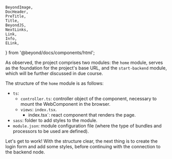 	BeyondImage,
	DocHeader,
	PreTitle,
	Title,
	BeyondJS,
	NextLinks,
	Link,
	Info,
	ELink,
} from '@beyond/docs/components/html';

<DocHeader pretitle="Tutorial" title="First module" />

As observed, the project comprises two modules: the `home` module,
serves as the foundation for the project's base URL, and the `start-backend` module, which will be further discussed in due course.

The structure of the `home` module is as follows:

-   `ts`:
    -   `controller.ts`: controller object of the component, necessary to mount the WebComponent in the browser.
    -   `views`: `index.tsx`.
        -   index.tsx`: react component that renders the page.
-   `sass`: folder to add styles to the module.
-   `module.json`: module configuration file (where the type of bundles and processors to be used are defined).

Let's get to work! With the structure clear, the next thing is to create the login form and add some styles, before continuing with the connection to the backend node.

<Title tag="h2" text="Form Creation" />

If you've worked with React, what comes next is the part you probably know best, with a few minor differences.
Next, we will edit our `index.tsx` file to create a login form and the basic functionality to update the status.

<Info className="noti">
	Take advantage of efficient work with 💡 <BeyondJS /> that includes Hot Module Replacement (HMR) for both frontend
	and backend! Enjoy the convenience of testing while coding!
</Info>

<CodeBox title="index.tsx" language="jsx">
{`

interface IForm {
disabled?: boolean;
}

export /*bundle*/
function View(): JSX.Element {
    const defaultValues = {username: '', password: '', fetching: false};
    const [values, setValues] = React.useState(defaultValues);
    const [error, setError] = React.useState();
    const handleChange = ({currentTarget: target}) => {
        const currentValue = {...values};
        currentValue[target.name] = target.value;
        setValues(currentValue);
    };
    const formDisabled: IForm = {};
    const {username, password} = values;
    if (!username || !password) {
        formDisabled.disabled = true;
    }
     return (
        <div className="page__container">
            <form>
                {
                    error &&
                    <div className="form__error">
                        {error}
                    </div>
                }
                <label>User: </label>
                <input onChange={handleChange} placeholder="username" type="text" name="username" />
                <label>Password</label>
                <input onChange={handleChange} type="password" name="password" placeholder="****" />
                <div className="form__actions">
                    <button {...formDisabled}>Login</button>
                </div>
            </form>
        </div>
    );
}
`}
</CodeBox>

> If we browse our project in [http://localhost:6510/](http://localhost:6510/) we will be able to see our form already working, but without design, which we will add in the next section.

<Title tag="h2" text="Styles" />

Styles in <BeyondJS/> are handled by default with the SASS preprocessor.

Next, let's go to our `styles.scss` file and add some styling to the form.

> SASS is a processor in BeyondJS, if you want to read in depth about the processors mechanism you can find more details in [The processors section](/docs/modules/processors).

<CodeBox title="styles.scss">
{`
.page\_\_container {
  display: flex;
  padding: 20px;
  height: 100%;
  margin: 0;
  flex-direction: column;
  align-items: center;
  align-content: center;
  justify-content: center;

    .form\_\_error {
      padding: 15px;
      display: grid;
      background: var(--error);
      color: var(--text-on-primary);
    }

    form {
      display: flex;
      flex-direction: column;
      gap: 15px;
      background: var(--bg-element);
      padding: 30px;
      width: 100%;
      max-width: 500px;

      input {
        padding: 8px;
        border: 1px solid var(--gray-light);
        transition: all 300ms ease-in;

        &:hover, &:focus {
          outline: none;
          border-color: var(--primary);
        }
      }

    .form__actions {
      display: flex;
      justify-content: end;

      button {
        background: var(--primary);
        cursor: pointer;
        border: 1px solid var(--primary-dark);
        color: var(--text-on-primary);
        padding: .5rem 2rem;
        transition: all 300ms ease-in;

        &:disabled {
          opacity: .6;
          cursor: not-allowed;
        }

        &:hover {
          background: var(--primary-dark);
        }
      }
    }

}
}

`}

</CodeBox>
Let's explain the above code a bit:

-   We added basic styling to the form, the inputs, the submit button, and
    to handle an error message.
-   Custom properties: the custom properties used are a basic structure for handling variables included by BeyondJS in the [Project Template](/frontend/template).

### See what it could look like:

<BeyondImage src="/images/tutorial/login.jpg" alt="tutorial login with beyondjs react and websocket" />

<Title tag="h3" text="Understanding the BeyondJS structure" />

There are two key points that are important to note so far to understand the value of what has been done.

#### The page is a microfrontend .

To confirm this, examine the code parser and you will discover a `<app-home/>`
tag that encompasses the content of the established module. With this, implementing solutions using the
island architecture can be effortlessly achieved without the need for complicated configurations.

##### The module is packaged independently.

Each bundle included in a <BeyondJS/> module is packaged individually and the bundle's
styles of these generate a separate stylesheet.

You can browse the independently generated CSS and JS code by accessing:

-   CSS bundle: <ELink href="http://localhost:6510/home.css">http://localhost:6510/home.css</ELink>
-   JS bundle: <ELink href="http://localhost:6510/home.js">http://localhost:6510/home.js</ELink>

The code in the development environment isn't optimized for debugging purposes.
In production, the code is bundled and optimized separately. BeyondJS can also generate the necessary
module type declarations. Refer to <Link href="/docs/modules/bundles">the bundles section</Link> for more information.

Now comes the best part: connecting with websocket to a service in node.

<NextLinks items={['tutorial/backend']} />
